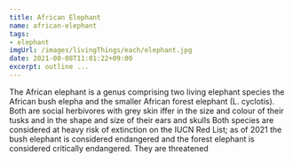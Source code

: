 ```yaml
---
title: African Elephant
name: african-elephant
tags: 
- elephant 
imgUrl: /images/livingThings/each/elephant.jpg
date: 2021-08-08T11:01:22+09:00
excerpt: outline ...
---
```


The African elephant is a genus comprising two living elephant species  the African bush elepha and the smaller African forest elephant (L. cyclotis). Both are social herbivores with grey skin iffer in the size and colour of their tusks and in the shape and size of their ears and skulls Both species are considered at heavy risk of extinction on the IUCN Red List; as of 2021 the bush elephant is considered endangered and the forest elephant is considered critically endangered. They are threatened
